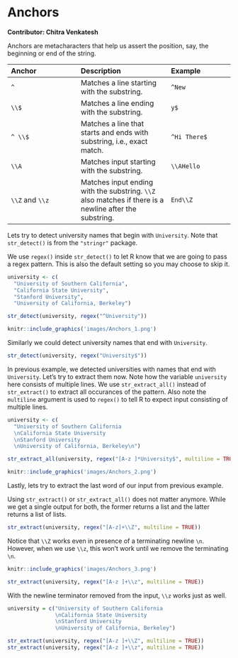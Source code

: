 # Anchors {#anchors}

__Contributor: Chitra Venkatesh__

Anchors are metacharacters that help us assert the position, say, the beginning 
or end of the string.

| Anchor   | Description | Example | 
|:---------|:------------|:--------|
| `^` | Matches a line starting with the substring.| `^New` |
| `\\$` | Matches a line ending with the substring.| `y$` |
| `^ \\$` | Matches a line that starts and ends with substring, i.e., exact match.| `^Hi There$` |
| `\\A` | Matches input starting with the substring.| `\\AHello` |
| `\\Z` and `\\z` | Matches input ending with the substring. `\\Z` also matches if there is a newline after the substring.| `End\\Z` |

Lets try to detect university names that begin with `University`. Note that
`str_detect()` is from the `"stringr"` package. 

We use `regex()` inside `str_detect()` to let R know that we are going to 
pass a regex pattern. This is also the default setting so you may choose to 
skip it.

```r
university <- c(
  "University of Southern California", 
  "California State University", 
  "Stanford University", 
  "University of California, Berkeley")

str_detect(university, regex("^University"))
```

```r
knitr::include_graphics('images/Anchors_1.png')
```

Similarly we could detect university names that end with `University`. 

```r
str_detect(university, regex("University$"))
```

In previous example, we detected universities with names that end with 
`University`. Let's try to extract them now.  Note how the variable `university` 
here consists of multiple lines. We use `str_extract_all()` instead of 
`str_extract()` to extract all occurances of the pattern. Also note the 
`multiline` argument is used to `regex()` to tell R to expect input consisting 
of multiple lines.

```r
university <- c(
  "University of Southern California
  \nCalifornia State University
  \nStanford University
  \nUniversity of California, Berkeley\n")

str_extract_all(university, regex("[A-z ]*University$", multiline = TRUE))
```

```r
knitr::include_graphics('images/Anchors_2.png')
```

Lastly, lets try to extract the last word of our input from previous example. 

Using `str_extract()` or `str_extract_all()` does not matter anymore. While we 
get a single output for both, the former returns a list and the latter 
returns a list of lists.

```r
str_extract(university, regex("[A-z]+\\Z", multiline = TRUE))
```

Notice that `\\Z` works even in presence of a terminating newline `\n`. 
However, when we use `\\z`, this won't work until we remove the terminating 
`\n`.

```r
knitr::include_graphics('images/Anchors_3.png')
```

```r
str_extract(university, regex("[A-z ]+\\z", multiline = TRUE))
```

With the newline terminator removed from the input, `\\z` works just as well.

```r
university = c("University of Southern California
               \nCalifornia State University
               \nStanford University
               \nUniversity of California, Berkeley")

str_extract(university, regex("[A-z ]+\\Z", multiline = TRUE))
str_extract(university, regex("[A-z ]+\\z", multiline = TRUE))
```

